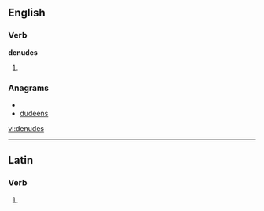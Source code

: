 
==English==

===Verb===
'''denudes'''

# {{third-person singular of|[[denude]]}}

===Anagrams===
* {{alphagram|ddeensu}}
* [[dudeens#English|dudeens]]


[[vi:denudes]]

----
==Latin==

===Verb===
{{la-verb-form|dēnūdēs}}

# {{conjugation of|denudo|dēnūdō|2|s|pres|act|sub|lang=la}}
{{count page|[[Wiktionary:Page count]]}}
{{rfc-auto}}